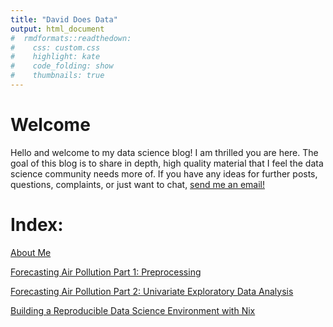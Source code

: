 ```yaml
---
title: "David Does Data"
output: html_document
#  rmdformats::readthedown:
#    css: custom.css
#    highlight: kate
#    code_folding: show
#    thumbnails: true
---
```

# Welcome

Hello and welcome to my data science blog! I am thrilled you are here. The goal of this blog is to share in depth, high quality material that I feel the data science community needs more of. If you have any ideas for further posts, questions, complaints, or just want to chat, [send me an email!](mailto:josephsd@smu.edu)


# Index:

[About Me](index.html)

[Forecasting Air Pollution Part 1: Preprocessing](tspreprocessing.html)

[Forecasting Air Pollution Part 2: Univariate Exploratory Data Analysis](tsEDA.html)

[Building a Reproducible Data Science Environment with Nix](nix.html)
